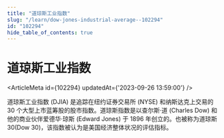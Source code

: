 ```yaml
---
title: "道琼斯工业指数"
slug: "/learn/dow-jones-industrial-average--102294"
id: "102294"
hide_table_of_contents: true
---
```



# 道琼斯工业指数

<ArticleMeta id={102294} updatedAt={'2023-09-26 13:59:00'} />
<div className='border-solid border-b border-t-0 my-4 border-[var(--ifm-color-gray-300)]' />

道琼斯工业指数 (DJIA) 是追踪在纽约证券交易所 (NYSE) 和纳斯达克上交易的 30 个大型上市蓝筹股的股市指数。道琼斯指数是以查尔斯·道 (Charles Dow) 和他的商业伙伴爱德华·琼斯 (Edward Jones) 于 1896 年创立的。也被称为道琼斯 30(Dow 30)，该指数被认为是美国经济整体状况的评估指标。
